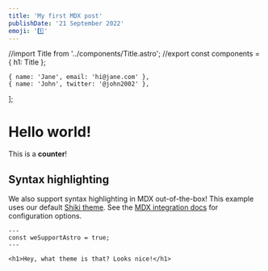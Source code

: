 ```yaml
---
title: 'My first MDX post'
publishDate: '21 September 2022'
emoji: '1️⃣'
---
```


//import Title from '../components/Title.astro';
//export const components = { h1: Title };

	{ name: 'Jane', email: 'hi@jane.com' },
	{ name: 'John', twitter: '@john2002' },
];

<BlogLayout title={frontmatter.title} publishDate={frontmatter.publishDate}>

# Hello world!

<Counter client:load>This is a **counter**!</Counter>

## Syntax highlighting

We also support syntax highlighting in MDX out-of-the-box! This example uses our default [Shiki theme](https://github.com/shikijs/shiki). See the [MDX integration docs](https://docs.astro.build/en/guides/integrations-guide/mdx/#syntax-highlighting) for configuration options.

```astro
---
const weSupportAstro = true;
---

<h1>Hey, what theme is that? Looks nice!</h1>
```
</BlogLayout>